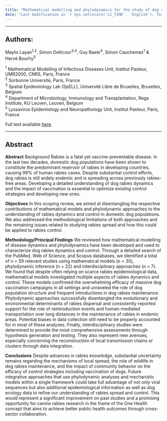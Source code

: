 ```yaml
---
title: "Mathematical modelling and phylodynamics for the study of dog rabies dynamics and control: a scoping review"
date: "Last modification in `r Sys.setlocale('LC_TIME', 'English'); format(Sys.time(), '%B %Y')`"
---
```


---

## Authors:
Maylis Layan^1,2^, Simon Dellicour^3,4^, Guy Baele^4^, Simon Cauchemez^1^ & Hervé Bourhy^5^

^1^ Mathematical Modelling of Infectious Diseases Unit, Institut Pasteur, UMR2000, CNRS, Paris, France 
<br>
^2^ Sorbonne Université, Paris, France
<br>
^3^ Spatial Epidemiology Lab (SpELL), Université Libre de Bruxelles, Bruxelles, Belgium
<br>
^4^ Department of Microbiology, Immunology and Transplantation, Rega Institute, KU Leuven, Leuven, Belgium 
<br>
^5^ Lyssavirus Epidemiology and Neuropathology Unit, Institut Pasteur, Paris, France
<br>

Full text available [here]().

--- 

## Abstract

**Abstract** Background Rabies is a fatal yet vaccine-preventable disease. In the last two decades, domestic dog populations have been shown to constitute the predominant reservoir of rabies in developing countries, causing 99% of human rabies cases. Despite substantial control efforts, dog rabies is still widely endemic and is spreading across previously rabies-free areas. Developing a detailed understanding of dog rabies dynamics and the impact of vaccination is essential to optimize existing control strategies and developing new ones.

**Objectives** In this scoping review, we aimed at disentangling the respective contributions of mathematical models and phylodynamic approaches to the understanding of rabies dynamics and control in domestic dog populations. We also addressed the methodological limitations of both approaches and the remaining issues related to studying rabies spread and how this could be applied to rabies control.

**Methodology/Principal Findings** We reviewed how mathematical modelling of disease dynamics and phylodynamics have been developed and used to characterize dog rabies dynamics and control. Through a detailed search of the PubMed, Web of Science, and Scopus databases, we identified a total of n = 59 relevant studies using mathematical models (n = 30), phylodynamic inference (n = 22) and interdisciplinary approaches (n = 7). We found that despite often relying on scarce rabies epidemiological data, mathematical models investigated multiple aspects of rabies dynamics and control. These models confirmed the overwhelming efficacy of massive dog vaccination campaigns in all settings and unraveled the role of dog population structure and frequent introductions in dog rabies maintenance. Phylodynamic approaches successfully disentangled the evolutionary and environmental determinants of rabies dispersal and consistently reported support for the role of reintroduction events and human-mediated transportation over long distances in the maintenance of rabies in endemic areas. Potential biases in data collection still need to be properly accounted for in most of these analyses. Finally, interdisciplinary studies were determined to provide the most comprehensive assessments through hypothesis generation and testing. They also represent new avenues, especially concerning the reconstruction of local transmission chains or clusters through data integration.  

**Conclusions** Despite advances in rabies knowledge, substantial uncertainty remains regarding the mechanisms of local spread, the role of wildlife in dog rabies maintenance, and the impact of community behavior on the efficacy of control strategies including vaccination of dogs. Future integrative approaches that use phylodynamic analyses and mechanistic models within a single framework could take full advantage of not only viral sequences but also additional epidemiological information as well as dog ecology data to refine our understanding of rabies spread and control. This would represent a significant improvement on past studies and a promising opportunity for canine rabies research in the frame of the One Health concept that aims to achieve better public health outcomes through cross-sector collaboration.


